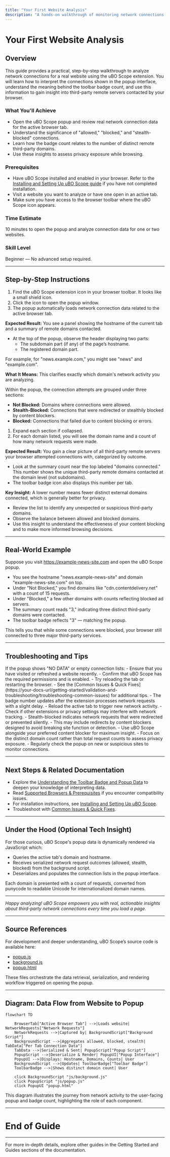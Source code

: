 ```yaml
---
title: "Your First Website Analysis"
description: "A hands-on walkthrough of monitoring network connections on a real website. Understand how to use the popup to reveal all attempted or successful remote server connections, and interpret what the badge count means."
---
```


# Your First Website Analysis

## Overview
This guide provides a practical, step-by-step walkthrough to analyze network connections for a real website using the uBO Scope extension. You will learn how to interpret the connections shown in the popup interface, understand the meaning behind the toolbar badge count, and use this information to gain insight into third-party remote servers contacted by your browser.

### What You'll Achieve
- Open the uBO Scope popup and review real network connection data for the active browser tab.
- Understand the significance of "allowed," "blocked," and "stealth-blocked" connections.
- Learn how the badge count relates to the number of distinct remote third-party domains.
- Use these insights to assess privacy exposure while browsing.

### Prerequisites
- Have uBO Scope installed and enabled in your browser. Refer to the [Installing and Setting Up uBO Scope guide](https://your-docs-url/guides/getting-started-essentials/install-and-setup) if you have not completed installation.
- Visit a website you want to analyze or have one open in an active tab.
- Make sure you have access to the browser toolbar where the uBO Scope icon appears.

### Time Estimate
10 minutes to open the popup and analyze connection data for one or two websites.

### Skill Level
Beginner — No advanced setup required.

---

## Step-by-Step Instructions

<Steps>
<Step title="Locate and Open the uBO Scope Popup">

1. Find the uBO Scope extension icon in your browser toolbar. It looks like a small shield icon.
2. Click the icon to open the popup window.
3. The popup automatically loads network connection data related to the active browser tab.

**Expected Result:** You see a panel showing the hostname of the current tab and a summary of remote domains contacted.

</Step>

<Step title="Read the Hostname Header">

- At the top of the popup, observe the header displaying two parts:
  - The subdomain part (if any) of the page’s hostname.
  - The registered domain part.

For example, for "news.example.com," you might see "news" and "example.com".

**What It Means:** This clarifies exactly which domain's network activity you are analyzing.

</Step>

<Step title="Explore Connection Categories">

Within the popup, the connection attempts are grouped under three sections:

- **Not Blocked:** Domains where connections were allowed.
- **Stealth-Blocked:** Connections that were redirected or stealthily blocked by content blockers.
- **Blocked:** Connections that failed due to content blocking or errors.

1. Expand each section if collapsed.
2. For each domain listed, you will see the domain name and a count of how many network requests were made.

**Expected Result:** You gain a clear picture of all third-party remote servers your browser attempted connections with, categorized by outcome.

</Step>

<Step title="Interpret the Summary Count">

- Look at the summary count near the top labeled "domains connected." This number shows the unique third-party remote domains contacted at the domain level (not subdomains).
- The toolbar badge icon also displays this number per tab.

**Key Insight:** A lower number means fewer distinct external domains connected, which is generally better for privacy.

</Step>

<Step title="Use this Data to Assess Privacy Exposure">

- Review the list to identify any unexpected or suspicious third-party domains.
- Observe the balance between allowed and blocked domains.
- Use this insight to understand the effectiveness of your content blocking and to make more informed browsing decisions.

</Step>
</Steps>

---

## Real-World Example

Suppose you visit https://example-news-site.com and open the uBO Scope popup.

- You see the hostname "news.example-news-site" and domain "example-news-site.com" on top.
- Under "Not Blocked," you find domains like "cdn.contentdelivery.net" with a count of 15 requests.
- Under "Blocked," a few other domains with counts reflecting blocked ad servers.
- The summary count reads "3," indicating three distinct third-party domains were contacted.
- The toolbar badge reflects "3" — matching the popup.

This tells you that while some connections were blocked, your browser still connected to three major third-party services.

---

## Troubleshooting and Tips

<AccordionGroup title="Common Troubleshooting and Tips">

<Accordion title="No Data Shows in Popup">
If the popup shows "NO DATA" or empty connection lists:
- Ensure that you have visited or refreshed a website recently.
- Confirm that uBO Scope has the required permissions and is enabled.
- Try reloading the tab or restarting the browser.
- See the [Common Issues & Quick Fixes](https://your-docs-url/getting-started/validation-and-troubleshooting/troubleshooting-common-issues) for additional tips.
</Accordion>

<Accordion title="Badge Count Isn't Updating">
- The badge number updates after the extension processes network requests with a slight delay.
- Reload the active tab to trigger new network activity.
- Check if other extensions or privacy settings may interfere with network tracking.
</Accordion>

<Accordion title="Understanding Stealth-Blocked Connections">
- Stealth-blocked indicates network requests that were redirected or prevented silently.
- This may include redirects by content blockers designed to avoid breaking site function or detection.
</Accordion>

<Accordion title="Best Practices">
- Use uBO Scope alongside your preferred content blocker for maximum insight.
- Focus on the distinct domain count rather than total request counts to assess privacy exposure.
- Regularly check the popup on new or suspicious sites to monitor connections.
</Accordion>

</AccordionGroup>

---

## Next Steps & Related Documentation

- Explore the [Understanding the Toolbar Badge and Popup Data](https://your-docs-url/guides/getting-started-essentials/badge-and-status-explained) to deepen your knowledge of interpreting data.
- Read [Supported Browsers & Prerequisites](https://your-docs-url/getting-started/installing-ubo-scope/supported-browsers-and-requirements) if you encounter compatibility issues.
- For installation instructions, see [Installing and Setting Up uBO Scope](https://your-docs-url/guides/getting-started-essentials/install-and-setup).
- Troubleshoot with [Common Issues & Quick Fixes](https://your-docs-url/getting-started/validation-and-troubleshooting/troubleshooting-common-issues).

---

## Under the Hood (Optional Tech Insight)

For those curious, uBO Scope's popup data is dynamically rendered via JavaScript which:
- Queries the active tab's domain and hostname.
- Receives serialized network request outcomes (allowed, stealth, blocked) from the background script.
- Deserializes and populates the connection lists in the popup interface.

Each domain is presented with a count of requests, converted from punycode to readable Unicode for internationalized domain names.

---

*Happy analyzing! uBO Scope empowers you with real, actionable insights about third-party network connections every time you load a page.*

---

## Source References

For development and deeper understanding, uBO Scope’s source code is available here:
- [popup.js](https://github.com/gorhill/uBO-Scope/blob/main/js/popup.js)
- [background.js](https://github.com/gorhill/uBO-Scope/blob/main/js/background.js)
- [popup.html](https://github.com/gorhill/uBO-Scope/blob/main/popup.html)

These files orchestrate the data retrieval, serialization, and rendering workflow triggered on opening the popup.

---

## Diagram: Data Flow from Website to Popup

```mermaid
flowchart TD

    BrowserTab["Active Browser Tab"] -->|Loads website| NetworkRequests["Network Requests"]
    NetworkRequests -->|Captured by| BackgroundScript["Background Script"]
    BackgroundScript -->|Aggregates allowed, blocked, stealth| TabData["Per Tab Connection Data"]
    TabData -->|Serialized & Sent| PopupScript["Popup Script"]
    PopupScript -->|Deserialize & Render| PopupUI["Popup Interface"]
    PopupUI -->|Displays: Hostname, Domains, Counts| User
    BackgroundScript -->|Updates| ToolbarBadge["Toolbar Badge"]
    ToolbarBadge -->|Shows distinct domain count| User

    click BackgroundScript "js/background.js"
    click PopupScript "js/popup.js"
    click PopupUI "popup.html"

```

This diagram illustrates the journey from network activity to the user-facing popup and badge count, highlighting the role of each component.

---

# End of Guide

---

For more in-depth details, explore other guides in the Getting Started and Guides sections of the documentation.


